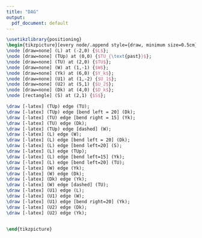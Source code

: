 ```yaml
---
title: "DAG"
output:
  pdf_document: default
---
```


```tikz
\usetikzlibrary{positioning}
\begin{tikzpicture}[every node/.append style={draw, minimum size=0.5cm}]
\node [draw=none] (L) at (-2,0) {$L$};
\node [draw=none] (TUp) at (0,0) {$TU_{\text{past}}$};
\node [draw=none] (TU) at (2,0) {$TU$};
\node [draw=none] (W) at (1,-1) {$W$};
\node [draw=none] (Yk) at (6,0) {$Y_k$};
\node [draw=none] (U1) at (1,-2) {$U_1$};
\node [draw=none] (U2) at (5,1) {$U_2$};
\node [draw=none] (Dk) at (4,0) {$D_k$};
\node [rectangle] (S) at (2,1) {$S$};

\draw [-latex] (TUp) edge (TU);
\draw [-latex] (TUp) edge [bend left = 20] (Dk);
\draw [-latex] (TU) edge [bend right = 15] (Yk);
\draw [-latex] (TU) edge (Dk);
\draw [-latex] (TUp) edge [dashed] (W);
\draw [-latex] (L) edge (W);
\draw [-latex] (L) edge [bend left = 20] (Dk);
\draw [-latex] (L) edge [bend left=20] (S);
\draw [-latex] (L) edge (TUp);
\draw [-latex] (L) edge [bend left=15] (Yk);
\draw [-latex] (L) edge [bend left=20] (TU);
\draw [-latex] (W) edge (Yk);
\draw [-latex] (W) edge (Dk);
\draw [-latex] (Dk) edge (Yk);
\draw [-latex] (W) edge [dashed] (TU);
\draw [-latex] (U1) edge (L);
\draw [-latex] (U1) edge (W);
\draw [-latex] (U1) edge [bend right=20] (Yk);
\draw [-latex] (U2) edge (Dk);
\draw [-latex] (U2) edge (Yk);


\end{tikzpicture}
```